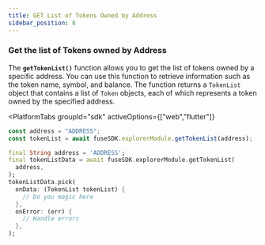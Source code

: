 ```yaml
---
title: GET List of Tokens Owned by Address
sidebar_position: 8
---
```



### **Get the list of Tokens owned by Address**

The **`getTokenList()`** function allows you to get the list of tokens owned by a specific address. You can use this function to retrieve information such as the token name, symbol, and balance. The function returns a `TokenList` object that contains a list of `Token` objects, each of which represents a token owned by the specified address.

<PlatformTabs
	groupId="sdk"
	activeOptions={["web","flutter"]}
>
<PlatformTabItem value="web">

```typescript
const address = "ADDRESS";
const tokenList = await fuseSDK.explorerModule.getTokenList(address);
```

</PlatformTabItem>

<PlatformTabItem value="flutter">

```dart
final String address = 'ADDRESS';
final tokenListData = await fuseSDK.explorerModule.getTokenList(
  address,
);
tokenListData.pick(
  onData: (TokenList tokenList) {
    // Do you magic here
  },
  onError: (err) {
    // Handle errors
  },
);
```

</PlatformTabItem>
</PlatformTabs>
